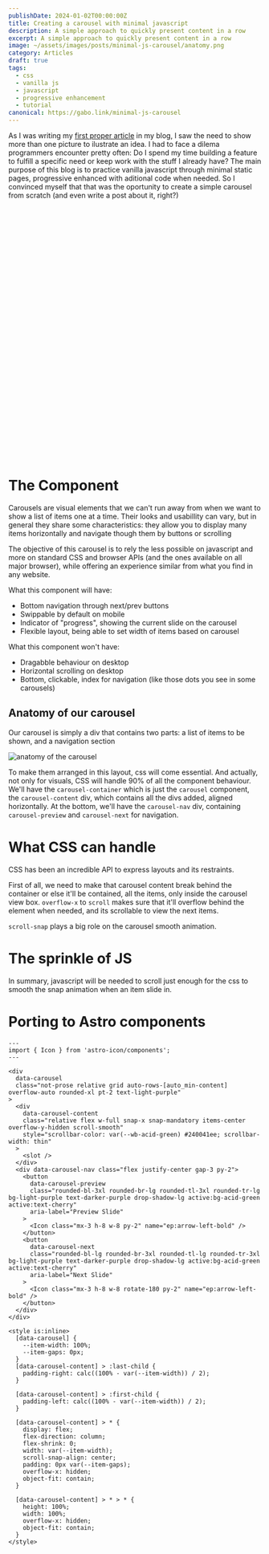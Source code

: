 ```yaml
---
publishDate: 2024-01-02T00:00:00Z
title: Creating a carousel with minimal javascript
description: A simple approach to quickly present content in a row
excerpt: A simple approach to quickly present content in a row
image: ~/assets/images/posts/minimal-js-carousel/anatomy.png
category: Articles
draft: true
tags:
  - css
  - vanilla js
  - javascript
  - progressive enhancement
  - tutorial
canonical: https://gabo.link/minimal-js-carousel
---
```


As I was writing my [first proper article](/the-terminal) in my blog, I saw the need to show more than one picture to ilustrate an idea. I had to face a dilema programmers encounter pretty often: Do I spend my time building a feature to fulfill a specific need or keep work with the stuff I already have? The main purpose of this blog is to practice vanilla javascript through minimal static pages, progressive enhanced with aditional code when needed. So I convinced myself that that was the oportunity to create a simple carousel from scratch (and even write a post about it, right?)

<div class="mb-10">
  <p
    class="codepen"
    data-height="500"
    data-theme-id="dark"
    data-default-tab="result"
    data-slug-hash="vYPGWXQ"
    data-user="gb_gabo"
    style="height: 500px; box-sizing: border-box;"
  >
    <span></span>
  </p>
  <script async src="https://cpwebassets.codepen.io/assets/embed/ei.js"></script>
</div>

# The Component

Carousels are visual elements that we can't run away from when we want to show a list of items one at a time. Their looks and usabillity can vary, but in general they share some characteristics: they allow you to display many items horizontally and navigate though them by buttons or scrolling

The objective of this carousel is to rely the less possible on javascript and more on standard CSS and browser APIs (and the ones available on all major browser), while offering an experience similar from what you find in any website.

What this component will have:

- Bottom navigation through next/prev buttons
- Swippable by default on mobile
- Indicator of "progress", showing the current slide on the carousel
- Flexible layout, being able to set width of items based on carousel

What this component won't have:

- Dragabble behaviour on desktop
- Horizontal scrolling on desktop
- Bottom, clickable, index for navigation (like those dots you see in some carousels)

## Anatomy of our carousel

Our carousel is simply a div that contains two parts: a list of items to be shown, and a navigation section

![anatomy of the carousel](~/assets/images/posts/minimal-js-carousel/anatomy-2.png)

To make them arranged in this layout, css will come essential. And actually, not only for visuals, CSS will handle 90% of all the component behaviour. We'll have the `carousel-container` which is just the `carousel` component, the `carousel-content` div, which contains all the divs added, aligned horizontally. At the bottom, we'll have the `carousel-nav` div, containing `carousel-preview` and `carousel-next` for navigation.

# What CSS can handle

CSS has been an incredible API to express layouts and its restraints.

First of all, we need to make that carousel content break behind the container or else it'll be contained, all the items, only inside the carousel view box. `overflow-x` to `scroll` makes sure that it'll overflow behind the element when needed, and its scrollable to view the next items.

`scroll-snap` plays a big role on the carousel smooth animation.

# The sprinkle of JS

In summary, javascript will be needed to scroll just enough for the css to smooth the snap animation when an item slide in.

# Porting to Astro components

```astro
---
import { Icon } from 'astro-icon/components';
---

<div
  data-carousel
  class="not-prose relative grid auto-rows-[auto_min-content] overflow-auto rounded-xl pt-2 text-light-purple"
>
  <div
    data-carousel-content
    class="relative flex w-full snap-x snap-mandatory items-center overflow-y-hidden scroll-smooth"
    style="scrollbar-color: var(--wb-acid-green) #240041ee; scrollbar-width: thin"
  >
    <slot />
  </div>
  <div data-carousel-nav class="flex justify-center gap-3 py-2">
    <button
      data-carousel-preview
      class="rounded-bl-3xl rounded-br-lg rounded-tl-3xl rounded-tr-lg bg-light-purple text-darker-purple drop-shadow-lg active:bg-acid-green active:text-cherry"
      aria-label="Preview Slide"
    >
      <Icon class="mx-3 h-8 w-8 py-2" name="ep:arrow-left-bold" />
    </button>
    <button
      data-carousel-next
      class="rounded-bl-lg rounded-br-3xl rounded-tl-lg rounded-tr-3xl bg-light-purple text-darker-purple drop-shadow-lg active:bg-acid-green active:text-cherry"
      aria-label="Next Slide"
    >
      <Icon class="mx-3 h-8 w-8 rotate-180 py-2" name="ep:arrow-left-bold" />
    </button>
  </div>
</div>

<style is:inline>
  [data-carousel] {
    --item-width: 100%;
    --item-gaps: 0px;
  }
  [data-carousel-content] > :last-child {
    padding-right: calc((100% - var(--item-width)) / 2);
  }

  [data-carousel-content] > :first-child {
    padding-left: calc((100% - var(--item-width)) / 2);
  }

  [data-carousel-content] > * {
    display: flex;
    flex-direction: column;
    flex-shrink: 0;
    width: var(--item-width);
    scroll-snap-align: center;
    padding: 0px var(--item-gaps);
    overflow-x: hidden;
    object-fit: contain;
  }

  [data-carousel-content] > * > * {
    height: 100%;
    width: 100%;
    overflow-x: hidden;
    object-fit: contain;
  }
</style>
```
